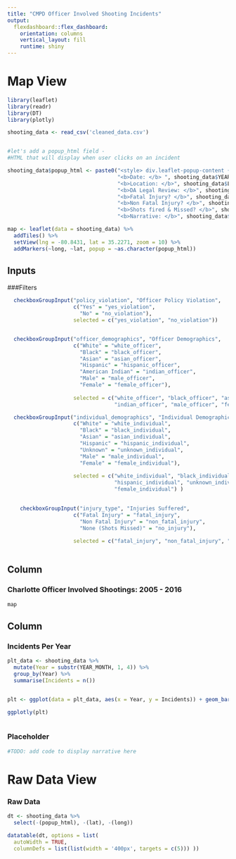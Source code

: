 ```yaml
---
title: "CMPD Officer Involved Shooting Incidents"
output: 
  flexdashboard::flex_dashboard:
    orientation: columns
    vertical_layout: fill
    runtime: shiny
---
```



Map View
=====================================

```r
library(leaflet)
library(readr)
library(DT)
library(plotly)

shooting_data <- read_csv('cleaned_data.csv')


#let's add a popup_html field - 
#HTML that will display when user clicks on an incident

shooting_data$popup_html <- paste0("<style> div.leaflet-popup-content {width:500px !important;}</style>",
                                   "<b>Date: </b> ", shooting_data$YEAR_MONTH, "<br/>",
                                   "<b>Location: </b>", shooting_data$LOCATION, "<br/>",
                                   "<b>DA Legal Review: </b>", shooting_data$DA_LEGAL_REVIEW, "<br/>",
                                   "<b>Fatal Injury? </b>", shooting_data$Fatal_Injury, "<br/>",
                                   "<b>Non Fatal Injury? </b>", shooting_data$Non_Fatal_Injury, "<br/>",
                                   "<b>Shots fired & Missed? </b>", shooting_data$Miss, "<br/> <br/>",
                                   "<b>Narrative: </b>", shooting_data$NARRATIVE)

map <- leaflet(data = shooting_data) %>%  
  addTiles() %>% 
  setView(lng = -80.8431, lat = 35.2271, zoom = 10) %>%
  addMarkers(~long, ~lat, popup = ~as.character(popup_html))


```


Inputs {.sidebar}
-------------------------------------

###Filters

```r


  checkboxGroupInput("policy_violation", "Officer Policy Violation",
                     c("Yes" = "yes_violation",
                       "No" = "no_violation"),
                     selected = c("yes_violation", "no_violation"))


  checkboxGroupInput("officer_demographics", "Officer Demographics",
                     c("White" = "white_officer",
                       "Black" = "black_officer",
                       "Asian" = "asian_officer",
                       "Hispanic" = "hispanic_officer",
                       "American Indian" = "indian_officer",
                       "Male" = "male_officer",
                       "Female" = "female_officer"),
                     
                     selected = c("white_officer", "black_officer", "asian_officer", "hispanic_officer",
                                  "indian_officer", "male_officer", "female_officer"))

  checkboxGroupInput("individual_demographics", "Individual Demographics",
                     c("White" = "white_individual",
                       "Black" = "black_individual",
                       "Asian" = "asian_individual",
                       "Hispanic" = "hispanic_individual",
                       "Unknown" = "unknown_individual",
                       "Male" = "male_individual",
                       "Female" = "female_individual"),
                     
                     selected = c("white_individual", "black_individual", "asian_individual",
                                  "hispanic_individual", "unknown_individual", "male_individual",
                                  "female_individual") )

  
    checkboxGroupInput("injury_type", "Injuries Suffered",
                     c("Fatal Injury" = "fatal_injury",
                       "Non Fatal Injury" = "non_fatal_injury",
                       "None (Shots Missed)" = "no_injury"),
                     
                     selected = c("fatal_injury", "non_fatal_injury", "no_injury"))
  
```


Column {data-width=650}
-----------------------------------------------------------------------

### Charlotte Officer Involved Shootings: 2005 - 2016
```r
map
```

Column {data-width=350}
-----------------------------------------------------------------------

### Incidents Per Year

```r
plt_data <- shooting_data %>% 
  mutate(Year = substr(YEAR_MONTH, 1, 4)) %>% 
  group_by(Year) %>% 
  summarise(Incidents = n())


plt <- ggplot(data = plt_data, aes(x = Year, y = Incidents)) + geom_bar(stat = "identity", fill = "blue") + ggtitle("Officer Involved Shooting Incidents By Year") + scale_y_continuous(breaks = c(seq(0,12, 1)))

ggplotly(plt) 
  

```

### Placeholder

```r
#TODO: add code to display narrative here
```


Raw Data View
=====================================

### Raw Data
```r
dt <- shooting_data %>% 
  select(-(popup_html), -(lat), -(long))

datatable(dt, options = list(
  autoWidth = TRUE,
  columnDefs = list(list(width = '400px', targets = c(5))) )) 
```

